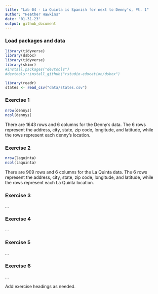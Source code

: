 ```yaml
---
title: "Lab 04 - La Quinta is Spanish for next to Denny's, Pt. 1"
author: "Heather Hawkins"
date: "01-31-23"
output: github_document
---
```


### Load packages and data

```r
library(tidyverse) 
library(dsbox) 
library(tidyverse)
library(skimr)
#install.packages("devtools")
#devtools::install_github("rstudio-education/dsbox")
```

```r
library(readr)
states <- read_csv("data/states.csv")
```

### Exercise 1

```r
nrow(dennys)
ncol(dennys)
```
There are 1643 rows and 6 columns for the Denny's data. The 6 rows represent the address, city, state, zip code, longitude, and latitude, while the rows represent each denny's location. 

### Exercise 2

```r
nrow(laquinta)
ncol(laquinta)
```
There are 909 rows and 6 columns for the La Quinta data. The 6 rows represent the address, city, state, zip code, longitude, and latitude, while the rows represent each La Quinta location. 

### Exercise 3

...

### Exercise 4

...

### Exercise 5

...

### Exercise 6

...

 
Add exercise headings as needed.

